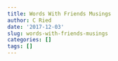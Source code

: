 ```yaml
---
title: Words With Friends Musings
author: C Ried
date: '2017-12-03'
slug: words-with-friends-musings
categories: []
tags: []
---
```


